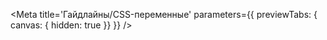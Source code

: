 



<Meta
    title='Гайдлайны/CSS-переменные'
    parameters={{ previewTabs: { canvas: { hidden: true }} }}
/>

<!-- Docs -->

<ComponentHeader
    name='@alfalab/core-components-vars'
    version={version}
    package='@alfalab/core-components/vars'
    stage={3}
/>

<CssVars css={gaps} title='Отступы' />
<CssVars css={borderRadius} title='Скругления' />
<CssVars css={shadowsIndigo} title='Тени' />
<CssVars css={colorsIndigo} title='Цвета indigo' />
<CssVars css={colorsBluetint} title='Цвета bluetint' />
<CssVars css={colorsAddons} title='Цвета addons' />
<CssVars css={colorsTransparent} title='Цвета transparent' />
